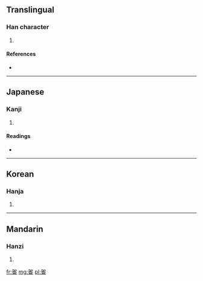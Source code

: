 ==Translingual==

===Han character===
{{Han char|rn=30|rad=口|as=10|sn=13|four=|canj=大口人一月 (KROMB)}}

# {{defn|Han|sort=口10}}

====References====
* {{Han ref|kx=0204.111|dkj=04136|hdz=10379.031|uh=55E7|ud=21991|bh=A25F|bd=41567}}

----

==Japanese==

===Kanji===
{{ja-kanji|grade=|rs=口10}}

# {{defn|lang=ja|sort=口10}}

====Readings====
* {{ja-readings|on=|kun=[[がろん]] (garon)}}

----

==Korean==

===Hanja===
{{ko-hanja|hangeul=륜|rv=ryun|mr=ryun}}

# {{defn|lang=ko|sort=口10}}

----

==Mandarin==

===Hanzi===
{{cmn-hanzi|pin=[[jiā lún]] (jia1lun2)|wg=<sup>2</sup>}}

# {{defn|lang=cmn|sort=口10}}

[[fr:嗧]]
[[mg:嗧]]
[[pl:嗧]]